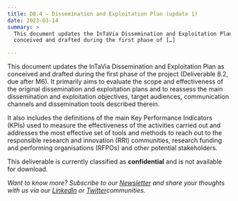 ```yaml
---
title: D8.4 – Dissemination and Exploitation Plan (update 1)
date: 2023-03-14
summary: >
  This document updates the InTaVia Dissemination and Exploitation Plan as
  conceived and drafted during the first phase of […]

---
```

This document updates the InTaVia Dissemination and Exploitation Plan as conceived and drafted during the first phase of the project (Deliverable 8.2, due after M6). It primarily aims to evaluate the scope and effectiveness of the original dissemination and exploitation plans and to reassess the main dissemination and exploitation objectives, target audiences, communication channels and dissemination tools described therein.

It also includes the definitions of the main Key Performance Indicators (KPIs) used to measure the effectiveness of the activities carried out and addresses the most effective set of tools and methods to reach out to the responsible research and innovation (RRI) communities, research funding and performing organisations (RFPOs) and other potential stakeholders.

This deliverable is currently classified as **confidential** and is not available for download.

*Want to know more? Subscribe to our [Newsletter](https://intavia.eu/subscribe/) and share your thoughts with us via our [LinkedIn](https://www.linkedin.com/company/project-intavia) or [Twitter](https://twitter.com/projectintavia)communities.*

